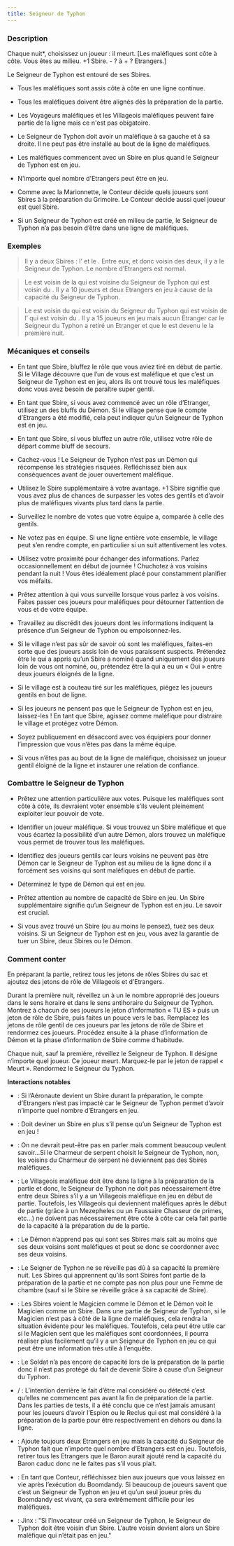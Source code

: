 ```yaml
---
title: Seigneur de Typhon
---
```



<Role SEIGNEUR_DE_TYPHON header />

### Description

Chaque nuit*, choisissez un joueur : il meurt. [Les maléfiques sont côte à côte. Vous êtes au milieu. +1 Sbire. - ? à + ? Etrangers.]

Le Seigneur de Typhon est entouré de ses Sbires.

-	Tous les maléfiques sont assis côte à côte en une ligne continue.

-   Tous les maléfiques doivent être alignés dès la préparation de la partie.

-   Les Voyageurs maléfiques et les Villageois maléfiques peuvent faire partie de la ligne mais ce n'est pas obigatoire.

-	Le Seigneur de Typhon doit avoir un maléfique à sa gauche et à sa droite. Il ne peut pas être installé au bout de la ligne de maléfiques.

-	Les maléfiques commencent avec un Sbire en plus quand le Seigneur de Typhon est en jeu.

-   N'importe quel nombre d'Etrangers peut être en jeu.

-	Comme avec la Marionnette, le Conteur décide quels joueurs sont Sbires à la préparation du Grimoire. Le Conteur décide aussi quel joueur est quel Sbire.

-	Si un Seigneur de Typhon est créé en milieu de partie, le Seigneur de Typhon n’a pas besoin d’être dans une ligne de maléfiques.

### Exemples

> Il y a deux Sbires : l’<Role ORGUE_DE_BARBARIE /> et le <Role MEZEPHELES />. Entre eux, et donc voisin des deux, il y a le Seigneur de Typhon. Le nombre d’Etrangers est normal.

> Le <Role VIZIR /> est voisin de la <Role HARPIE /> qui est voisine du Seigneur de Typhon qui est voisin du <Role GOBELIN />. Il y a 10 joueurs et deux Etrangers en jeu à cause de la capacité du Seigneur de Typhon.

> Le <Role PROPHETE_DE_L_EFFROI /> est voisin du <Role BOOMDANDY /> qui est voisin du Seigneur du Typhon qui est voisin de l’<Role EMPOISONNEUR /> qui est voisin du <Role CONSPIRATEUR />. Il y a 15 joueurs en jeu mais aucun Etranger car le Seigneur du Typhon a retiré un Etranger et que le <Role MAITRE_DES_PUZZLES /> est devenu le <Role BOOMDANDY /> la première nuit. 

### Mécaniques et conseils

- En tant que Sbire, bluffez le rôle que vous aviez tiré en début de partie. Si le Village découvre que l’un de vous est maléfique et que c’est un Seigneur de Typhon est en jeu, alors ils ont trouvé tous les maléfiques donc vous avez besoin de paraître super gentil.

- En tant que Sbire, si vous avez commencé avec un rôle d’Etranger, utilisez un des bluffs du Démon. Si le village pense que le compte d’Etrangers a été modifié, cela peut indiquer qu’un Seigneur de Typhon est en jeu.

- En tant que Sbire, si vous bluffez un autre rôle, utilisez votre rôle de départ comme bluff de secours.

- Cachez-vous ! Le Seigneur de Typhon n’est pas un Démon qui récompense les stratégies risquées. Refléchissez bien aux conséquences avant de jouer ouvertement maléfique.

- Utilisez le Sbire supplémentaire à votre avantage. +1 Sbire signifie que vous avez plus de chances de surpasser les votes des gentils et d’avoir plus de maléfiques vivants plus tard dans la partie.

- Surveillez le nombre de votes que votre équipe a, comparée à celle des gentils.

- Ne votez pas en équipe. Si une ligne entière vote ensemble, le village peut s’en rendre compte, en particulier si un <Role FLEURISTE /> suit attentivement les votes.

- Utilisez votre proximité pour échanger des informations. Parlez occasionnellement en début de journée ! Chuchotez à vos voisins pendant la nuit ! Vous êtes idéalement placé pour constamment planifier vos méfaits.

- Prêtez attention à qui vous surveille lorsque vous parlez à vos voisins. Faites passer ces joueurs pour maléfiques pour détourner l’attention de vous et de votre équipe.

- Travaillez au discrédit des joueurs dont les informations indiquent la présence d’un Seigneur de Typhon ou empoisonnez-les. 

- Si le village n’est pas sûr de savoir où sont les maléfiques, faites-en sorte que des joueurs assis loin de vous paraissent suspects. Prétendez être le <Role CRIEUR /> qui a appris qu’un Sbire a nominé quand uniquement des joueurs loin de vous ont nominé, ou, prétendez être la <Role VOYANTE /> qui a eu un « Oui » entre deux joueurs éloignés de la ligne.

- Si le village est à couteau tiré sur les maléfiques, piégez les joueurs gentils en bout de ligne.

- Si les joueurs ne pensent pas que le Seigneur de Typhon est en jeu, laissez-les ! En tant que Sbire, agissez comme maléfique pour distraire le village et protégez votre Démon.

- Soyez publiquement en désaccord avec vos équipiers pour donner l’impression que vous n’êtes pas dans la même équipe.

- Si vous n’êtes pas au bout de la ligne de maléfique, choisissez un joueur gentil éloigné de la ligne et instaurer une relation de confiance.

### Combattre le Seigneur de Typhon

- Prêtez une attention particulière aux votes. Puisque les maléfiques sont côte à côte, ils devraient voter ensemble s’ils veulent pleinement exploiter leur pouvoir de vote.

- Identifier un joueur maléfique. Si vous trouvez un Sbire maléfique et que vous écartez la possibilité d’un autre Démon, alors trouvez un maléfique vous permet de trouver tous les maléfiques.

- Identifiez des joueurs gentils car leurs voisins ne peuvent pas être Démon car le Seigneur de Typhon est au milieu de la ligne donc il a forcément ses voisins qui sont maléfiques en début de partie.

- Déterminez le type de Démon qui est en jeu.

- Prêtez attention au nombre de capacité de Sbire en jeu. Un Sbire supplémentaire signifie qu’un Seigneur de Typhon est en jeu. Le savoir est crucial.

- Si vous avez trouvé un Sbire (ou au moins le pensez), tuez ses deux voisins. Si un Seigneur de Typhon est en jeu, vous avez la garantie de tuer un Sbire, deux Sbires ou le Démon.

### Comment conter

En préparant la partie, retirez tous les jetons de rôles Sbires du sac et ajoutez des jetons de rôle de Villageois et d’Etrangers.

Durant la première nuit, réveillez un à un le nombre approprié des joueurs dans le sens horaire et dans le sens antihoraire du Seigneur de Typhon. Montrez à chacun de ses joueurs le jeton d’information « TU ES » puis un jeton de rôle de Sbire, puis faites un pouce vers le bas. Remplacez les jetons de rôle gentil de ces joueurs par les jetons de rôle de Sbire et rendormez ces joueurs. Procédez ensuite à la phase d’information de Démon et la phase d’information de Sbire comme d’habitude.

Chaque nuit, sauf la première, réveillez le Seigneur de Typhon. Il désigne n’importe quel joueur. Ce joueur meurt. Marquez-le par le jeton de rappel « Meurt ». Rendormez le Seigneur du Typhon.

**Interactions notables**

- <Role AERONAUTE /> : Si l’Aéronaute devient un Sbire durant la préparation, le compte d’Etrangers n’est pas impacté car le Seigneur de Typhon permet d’avoir n’importe quel nombre d’Etrangers en jeu.

- <Role ALSAAHIR /> : Doit deviner un Sbire en plus s’il pense qu’un Seigneur de Typhon est en jeu !

- <Role CHARMEUR_DE_SERPENT /> : On ne devrait peut-être pas en parler mais comment beaucoup veulent savoir…Si le Charmeur de serpent choisit le Seigneur de Typhon, non, les voisins du Charmeur de serpent ne deviennent pas des Sbires maléfiques.

- <Role CHASSEUR_DE_PRIMES /> : Le Villageois maléfique doit être dans la ligne à la préparation de la partie et donc, le Seigneur de Typhon ne doit pas nécessairement être entre deux Sbires s’il y a un Villageois maléfique en jeu en début de partie. Toutefois, les Villageois qui deviennent maléfiques après le début de partie (grâce à un Mezepheles ou un Faussaire Chasseur de primes, etc…) ne doivent pas nécessairement être côte à côte car cela fait partie de la capacité à la préparation du de la partie.

- <Role CULTIVATEUR_DE_PAVOT /> : Le Démon n’apprend pas qui sont ses Sbires mais sait au moins que ses deux voisins sont maléfiques et peut se donc se coordonner avec ses deux voisins.

- <Role FEMME_DE_CHAMBRE /> : Le Seigner de Typhon ne se réveille pas dû à sa capacité la première nuit. Les Sbires qui apprennent qu’ils sont Sbires font partie de la préparation de la partie et ne compte pas non plus pour une Femme de chambre (sauf si le Sbire se réveille grâce à sa capacité de Sbire).

- <Role MAGICIEN /> : Les Sbires voient le Magicien comme le Démon et le Démon voit le Magicien comme un Sbire. Dans une partie de Seigneur de Typhon, si le Magicien n’est pas à côté de la ligne de maléfiques, cela rendra la situation évidente pour les maléfiques. Toutefois, cela peut être utile car si le Magicien sent que les maléfiques sont coordonnées, il pourra réaliser plus facilement qu’il y a un Seigneur de Typhon en jeu ce qui peut être une information très utile à l’enquête.

- <Role SOLDAT /> : Le Soldat n’a pas encore de capacité lors de la préparation de la partie donc il n’est pas protégé du fait de devenir Sbire à cause d’un Seigneur du Typhon.

- <Role RECLUS /> / <Role ESPION /> : L’intention derrière le fait d’être mal considéré ou détecté c’est qu’elles ne commencent pas avant la fin de préparation de la partie. Dans les parties de tests, il a été conclu que ce n’est jamais amusant pour les joueurs d’avoir l’Espion ou le Reclus qui est mal considéré à la préparation de la partie pour être respectivement en dehors ou dans la ligne.

- <Role BARON /> : Ajoute toujours deux Etrangers en jeu mais la capacité du Seigneur de Typhon fait que n’importe quel nombre d’Etrangers est en jeu. Toutefois, retirer tous les Etrangers que le Baron aurait ajouté rend la capacité du Baron caduc donc ne le faites pas s’il vous plait. 

- <Role BOOMDANDY /> : En tant que Conteur, réfléchissez bien aux joueurs que vous laissez en vie après l’exécution du Boomdandy. Si beaucoup de joueurs savent que c’est un Seigneur de Typhon en jeu et qu’un seul joueur près du Boomdandy est vivant, ça sera extrêmement difficile pour les maléfiques.

- <Role INVOCATEUR /> : Jinx : "Si l’Invocateur créé un Seigneur de Typhon, le Seigneur de Typhon doit être voisin d’un Sbire. L’autre voisin devient alors un Sbire maléfique qui n’était pas en jeu."